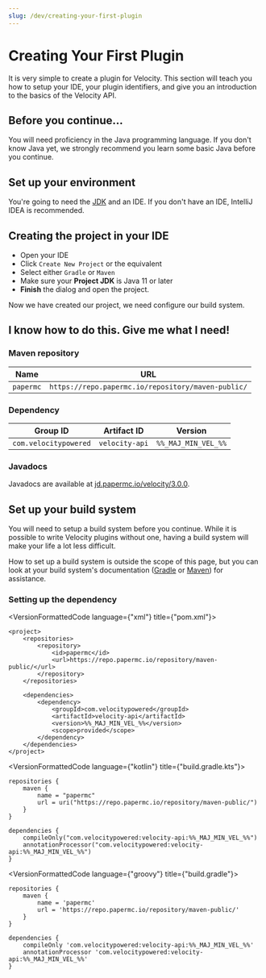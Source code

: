 ```yaml
---
slug: /dev/creating-your-first-plugin
---
```


# Creating Your First Plugin

It is very simple to create a plugin for Velocity. This section will teach you how to setup your
IDE, your plugin identifiers, and give you an introduction to the basics of the Velocity API.

## Before you continue...

You will need proficiency in the Java programming language. If you don't know Java yet, we strongly
recommend you learn some basic Java before you continue.

## Set up your environment

You're going to need the [JDK](/misc/java-install) and an IDE. If you don't have an IDE, IntelliJ
IDEA is recommended.

## Creating the project in your IDE

- Open your IDE
- Click `Create New Project` or the equivalent
- Select either `Gradle` or `Maven`
- Make sure your **Project JDK** is Java 11 or later
- **Finish** the dialog and open the project.

Now we have created our project, we need configure our build system.

## I know how to do this. Give me what I need!

### Maven repository

| Name      | URL                                                |
|-----------|----------------------------------------------------|
| `papermc` | `https://repo.papermc.io/repository/maven-public/` |

### Dependency

| Group ID              | Artifact ID    | Version                                                          |
|-----------------------|----------------|------------------------------------------------------------------|
| `com.velocitypowered` | `velocity-api` | <VersionFormattedCode>`%%_MAJ_MIN_VEL_%%`</VersionFormattedCode> |

### Javadocs

Javadocs are available at [jd.papermc.io/velocity/3.0.0](https://jd.papermc.io/velocity/3.0.0).

## Set up your build system

You will need to setup a build system before you continue. While it is possible to write Velocity
plugins without one, having a build system will make your life a lot less difficult.

How to set up a build system is outside the scope of this page, but you can look at your build
system's documentation ([Gradle](https://docs.gradle.org/current/userguide/userguide.html) or
[Maven](https://maven.apache.org/guides/getting-started/index.html)) for assistance.

### Setting up the dependency

<Tabs groupId="author-front-matter">
  <TabItem value="maven" label="Maven POM">

<VersionFormattedCode language={"xml"} title={"pom.xml"}>
```
<project>
    <repositories>
        <repository>
            <id>papermc</id>
            <url>https://repo.papermc.io/repository/maven-public/</url>
        </repository>
    </repositories>

    <dependencies>
        <dependency>
            <groupId>com.velocitypowered</groupId>
            <artifactId>velocity-api</artifactId>
            <version>%%_MAJ_MIN_VEL_%%</version>
            <scope>provided</scope>
        </dependency>
    </dependencies>
</project>
```
</VersionFormattedCode>

  </TabItem>
  <TabItem value="gradle-kotlin" label="Gradle Kotlin DSL" default>

<VersionFormattedCode language={"kotlin"} title={"build.gradle.kts"}>
```
repositories {
    maven {
        name = "papermc"
        url = uri("https://repo.papermc.io/repository/maven-public/")
    }
}

dependencies {
    compileOnly("com.velocitypowered:velocity-api:%%_MAJ_MIN_VEL_%%")
    annotationProcessor("com.velocitypowered:velocity-api:%%_MAJ_MIN_VEL_%%")
}
```
</VersionFormattedCode>

  </TabItem>
  <TabItem value="gradle-groovy" label="Gradle Groovy DSL">

<VersionFormattedCode language={"groovy"} title={"build.gradle"}>
```
repositories {
    maven {
        name = 'papermc'
        url = 'https://repo.papermc.io/repository/maven-public/'
    }
}

dependencies {
    compileOnly 'com.velocitypowered:velocity-api:%%_MAJ_MIN_VEL_%%'
    annotationProcessor 'com.velocitypowered:velocity-api:%%_MAJ_MIN_VEL_%%'
}
```
</VersionFormattedCode>

  </TabItem>
</Tabs>
